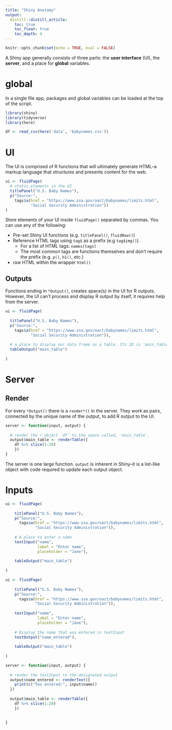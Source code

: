 ```yaml
---
title: "Shiny Anatomy"
output: 
  distill::distill_article:
    toc: true
    toc_float: true
    toc_depth: 4
---
```


```r
knitr::opts_chunk$set(echo = TRUE, eval = FALSE)
```

A Shiny app generally consists of three parts: the **user interface** (UI), the **server**, and a place for **global** variables.

# global

In a single file app, packages and global variables can be loaded at the top of the script.

```r
library(shiny)
library(tidyverse)
library(here)

df <- read_csv(here('data', 'babynames.csv'))
```

# UI

The UI is comprised of R functions that will ultimately generate HTML--a markup language that structures and presents content for the web.   

```r
ui <- fluidPage(
  # static elements in the UI
  titlePanel("U.S. Baby Names"),
  p("Source:", 
    tags$a(href = "https://www.ssa.gov/oact/babynames/limits.html", 
           "Social Security Administration"))
)
```

Store elements of your UI inside `fluidPage()` separated by commas. You can use any of the following:  
  
  - Pre-set Shiny UI functions (e.g. `titlePanel()`, `fluidRow()`)
  - Reference HTML tags using `tag$` as a prefix (e.g `tag$img()`). 
    - For a list of HTML tags: `names(tags)`
    - The most common tags are functions themselves and don't require the prefix (e.g. `p()`, `h1()`, etc.)
  - raw HTML within the wrapper `html()`
  
## Outputs

Functions ending in `*Output()`, creates space(s) in the UI for R outputs. However, the UI can't process and display R output by itself, it requires help from the server.  

```r
ui <- fluidPage(
  
  titlePanel("U.S. Baby Names"),
  p("Source:", 
    tags$a(href = "https://www.ssa.gov/oact/babynames/limits.html", 
           "Social Security Administration")),
  
  # a place to display our data frame as a table. Its ID is 'main_table'
  tableOutput("main_table")
  
)

```

# Server

## Render

For every `*Output()` there is a `render*()` in the server. They work as pairs, connected by the unique name of the output, to add R output to the UI.

```r
server <- function(input, output) {
  
  # render the r object `df` to the space called, 'main_table'.
  output$main_table <- renderTable({
    df %>% slice(1:20)
    })
}
```

The server is one large function. `output` is inherent in Shiny--it is a list-like object with code required to update each output object.

# Inputs

```r
ui <- fluidPage(
  
    titlePanel("U.S. Baby Names"),
    p("Source:", 
      tags$a(href = "https://www.ssa.gov/oact/babynames/limits.html", 
             "Social Security Administration")),
    
    # A place to enter a name
    textInput("name", 
              label = "Enter name",
              placeholder = "Jane"),
    
    tableOutput("main_table")
  
)
```

```r
ui <- fluidPage(
  
    titlePanel("U.S. Baby Names"),
    p("Source:", 
      tags$a(href = "https://www.ssa.gov/oact/babynames/limits.html", 
             "Social Security Administration")),
    
    textInput("name", 
              label = "Enter name",
              placeholder = "Jane"),
    
    # Display the name that was entered in textInput
    textOutput("name_entered"),
    
    tableOutput("main_table")
  
)
```

```r
server <- function(input, output) {
  
  # render the textInput to the designated output
  output$name_entered <- renderText({
    print(c("You entered:", input$name))
  })
  
  output$main_table <- renderTable({
    df %>% slice(1:20)
    })
  
   
}
```








